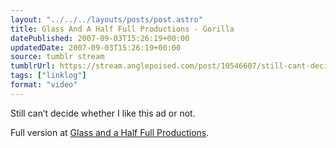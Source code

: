 ```yaml
---
layout: "../../../layouts/posts/post.astro"
title: Glass And A Half Full Productions - Gorilla
datePublished: 2007-09-03T15:26:19+00:00
updatedDate: 2007-09-03T15:26:19+00:00
source: tumblr stream
tumblrUrl: https://stream.anglepoised.com/post/10546607/still-cant-decide-whether-i-like-this-ad-or
tags: ["linklog"]
format: "video"
---
```



<YouTube id="https://www.youtube.com/watch?v=TnzFRV1LwIo" />

Still can&rsquo;t decide whether I like this ad or not.

Full version at [Glass and a Half Full Productions][1].

[1]: http://www.glassandahalffull.com/
